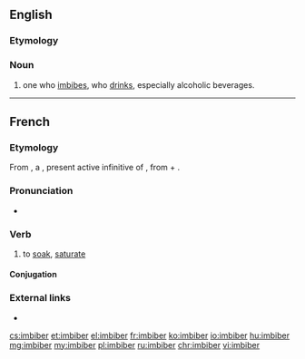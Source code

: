 ==English==

===Etymology===
{{suffix|imbibe|er|lang=en}}

===Noun===
{{en-noun}}

# one who [[imbibe]]s, who [[drink]]s, especially alcoholic beverages.

----

==French==

===Etymology===
From {{inh|fr|fro|-}}, a {{bor|fr|la|imbibere|nocap=1}}, present active infinitive of {{m|la|imbibō}}, from {{m|la|in-}} + {{m|la|bibō||I drink}}.

===Pronunciation===
* {{IPA|/ɛ̃.bi.be/|lang=fr}}

===Verb===
{{fr-verb}}

# {{lb|fr|transitive}} to [[soak]], [[saturate]]

====Conjugation====
{{fr-conj-auto}}

===External links===
* {{R:TLFi}}

[[cs:imbiber]]
[[et:imbiber]]
[[el:imbiber]]
[[fr:imbiber]]
[[ko:imbiber]]
[[io:imbiber]]
[[hu:imbiber]]
[[mg:imbiber]]
[[my:imbiber]]
[[pl:imbiber]]
[[ru:imbiber]]
[[chr:imbiber]]
[[vi:imbiber]]